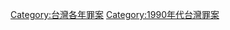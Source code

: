 {{Portal|台灣}}
{{Year by category
|m=1
|c=9
|d=9
|y=8
|cat=台灣罪案
|sortkey=Taiwan
|parent=1998年台灣案件
|subcat=1998年各國罪案
}}
[[Category:台灣各年罪案|Category:台灣各年罪案]]
[[Category:1990年代台灣罪案|Category:1990年代台灣罪案]]